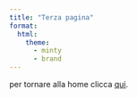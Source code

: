 ```yaml
---
title: "Terza pagina"
format:  
  html: 
    theme:
      - minty
      - brand
---
```


per tornare alla home clicca [qui](index.qmd).

